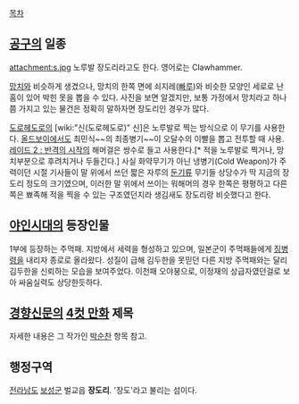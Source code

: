 [[목차]]
== [[공구]]의 일종 ==
attachment:s.jpg
노루발 장도리라고도 한다. 영어로는 Clawhammer.

[[망치]]와 비슷하게 생겼으나, 망치의 한쪽 면에 쇠지레([[빠루]])와 비슷한 모양인 세로로 난 홈이 있어 박힌 못을 뽑을 수 있다. 
사진을 보면 알겠지만, 보통 가정에서 망치라고 하나쯤 가지고 있는 물건은 정확히 말하자면 장도리인 경우가 많다.

[[도로헤도로]]의 [wiki:"신(도로헤도로)" 신]은 노루발로 찍는 방식으로 이 무기를 사용한다. [[올드보이]]에서도 최민식~~의 최종병기~~이 오달수의 이빨을 뽑고 전투할 때 사용. [[레이드 2 : 반격의 시작]]의 해머걸은 쌍수로 들고 사용한다.[* 적을 노루발로 찍거나, 망치부분으로 후려치거나 두들긴다.] 사실 화약무기가 아닌 냉병기(Cold Weapon)가 주력이던 시절 기사들이 말 위에서 쓰던 짧은 자루의 [[둔기]]류 무기들 상당수가 딱 지금의 장도리 정도의 크기였으며, 이러한 말 위에서 쓰이는 워해머의 경우 한쪽은 평평하고 다른 쪽은 뾰족해 적을 찍을 수 있는 구조였던지라 생김새도 장도리랑 비슷했다고 한다.

== [[야인시대]]의 등장인물 ==
1부에 등장하는 주먹패. 지방에서 세력을 형성하고 있으며, 일본군이 주먹패들에게 [[징병령]]을 내리자 종로로 올라왔다. 
성질이 급해 김두한을 못믿던 다른 지방 주먹패와는 달리 김두한을 신뢰하는 모습을 보여주었다.
이천패 오야붕으로, 이정재의 상급자였던걸로 보아 싸움실력도 상당한듯하다.

== [[경향신문]]의 [[4컷 만화]] 제목 ==
자세한 내용은 그 작가인 [[박순찬]] 항목 참고.

== 행정구역 ==
[[전라남도]] [[보성군]] 벌교읍 '''장도리'''. '장도'라고 불리는 섬이다.
